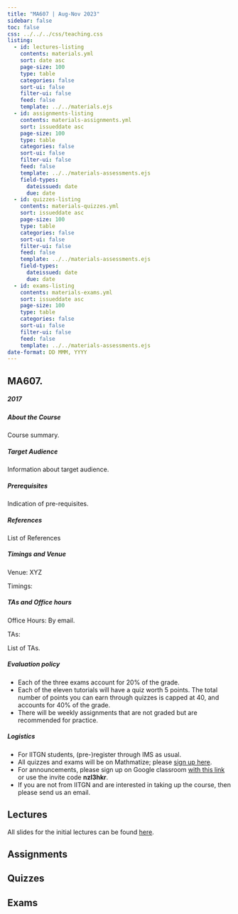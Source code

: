 ```yaml
---
title: "MA607 | Aug-Nov 2023"
sidebar: false
toc: false
css: ../../../css/teaching.css
listing:
  - id: lectures-listing
    contents: materials.yml
    sort: date asc
    page-size: 100
    type: table
    categories: false
    sort-ui: false
    filter-ui: false
    feed: false
    template: ../../materials.ejs
  - id: assignments-listing
    contents: materials-assignments.yml
    sort: issueddate asc
    page-size: 100
    type: table
    categories: false
    sort-ui: false
    filter-ui: false
    feed: false
    template: ../../materials-assessments.ejs
    field-types: 
      dateissued: date
      due: date
  - id: quizzes-listing
    contents: materials-quizzes.yml
    sort: issueddate asc
    page-size: 100
    type: table
    categories: false
    sort-ui: false
    filter-ui: false
    feed: false
    template: ../../materials-assessments.ejs
    field-types: 
      dateissued: date
      due: date
  - id: exams-listing
    contents: materials-exams.yml
    sort: issueddate asc
    page-size: 100
    type: table
    categories: false
    sort-ui: false
    filter-ui: false
    feed: false
    template: ../../materials-assessments.ejs
date-format: DD MMM, YYYY
---
```



:::{.column-body-outset}

## MA607. <COURSE TITLE>

##### 2017


:::{.callout-note collapse="true" icon="false"}

##### About the Course

Course summary.

:::
:::{.callout-note collapse="true" icon="false"}

##### Target Audience

Information about target audience.

:::

:::{.callout-tip collapse="true" icon="false"}

##### Prerequisites

Indication of pre-requisites.

:::

:::{.callout-tip collapse="true" icon="false"}

##### References

List of References

:::
:::{.callout-caution collapse="true" icon="false"}

##### Timings and Venue

Venue: XYZ

Timings:

:::
:::{.callout-caution collapse="true" icon="false"}

##### TAs and Office hours

Office Hours: By email.

TAs:

List of TAs.

:::

:::{.callout-important collapse="true" icon="false"}

##### Evaluation policy

- Each of the three exams account for 20% of the grade.
- Each of the eleven tutorials will have a quiz worth 5 points. The total number of points you can earn through quizzes is capped at 40, and accounts for 40% of the grade.
- There will be weekly assignments that are not graded but are recommended for practice. 

:::

:::{.callout-important collapse="true" icon="false"}

##### Logistics

- For IITGN students, (pre-)register through IMS as usual. 
- All quizzes and exams will be on Mathmatize; please [sign up here](https://mathmatize.com/c/809).
- For announcements, please sign up on Google classroom [with this link](https://classroom.google.com/c/NjE3MjAzOTUzMTA0?cjc=nzl3hkr) or use the invite code **nzl3hkr**.
- If you are not from IITGN and are interested in taking up the course, then please send us an email.

:::

::: {.panel-tabset}

## Lectures

All slides for the initial lectures can be found [here](https://slides.com/neeldhara/MA607-2023).

::: {#lectures-listing}
:::


## Assignments

::: {#assignments-listing}
:::

## Quizzes

::: {#quizzes-listing}
:::

## Exams

::: {#exams-listing}
:::

:::

:::


